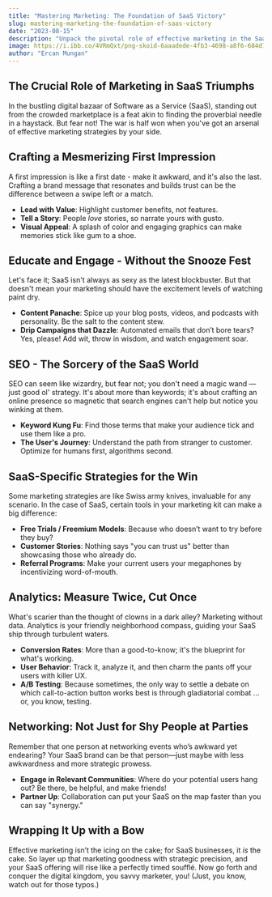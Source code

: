 ```yaml
---
title: "Mastering Marketing: The Foundation of SaaS Victory"
slug: mastering-marketing-the-foundation-of-saas-victory
date: "2023-08-15"
description: "Unpack the pivotal role of effective marketing in the SaaS landscape and learn why it's critical for conquering the digital domain."
image: https://i.ibb.co/4VRmQxt/png-skoid-6aaadede-4fb3-4698-a8f6-684d7786b067-sktid-a48cca56-e6da-484e-a814-9c849652bcb3-skt-2023-1.png
author: "Ercan Mungan"
---
```


## The Crucial Role of Marketing in SaaS Triumphs

In the bustling digital bazaar of Software as a Service (SaaS), standing out from the crowded marketplace is a feat akin to finding the proverbial needle in a haystack. But fear not! The war is half won when you've got an arsenal of effective marketing strategies by your side.

## Crafting a Mesmerizing First Impression 

A first impression is like a first date - make it awkward, and it's also the last. Crafting a brand message that resonates and builds trust can be the difference between a swipe left or a match. 

- **Lead with Value**: Highlight customer benefits, not features.
- **Tell a Story**: People *love* stories, so narrate yours with gusto.
- **Visual Appeal**: A splash of color and engaging graphics can make memories stick like gum to a shoe.

## Educate and Engage - Without the Snooze Fest

Let's face it; SaaS isn't always as sexy as the latest blockbuster. But that doesn't mean your marketing should have the excitement levels of watching paint dry. 

- **Content Panache**: Spice up your blog posts, videos, and podcasts with personality. Be the salt to the content stew.
- **Drip Campaigns that Dazzle**: Automated emails that don’t bore tears? Yes, please! Add wit, throw in wisdom, and watch engagement soar.

## SEO - The Sorcery of the SaaS World

SEO can seem like wizardry, but fear not; you don't need a magic wand — just good ol' strategy. It's about more than keywords; it's about crafting an online presence so magnetic that search engines can't help but notice you winking at them.

- **Keyword Kung Fu**: Find those terms that make your audience tick and use them like a pro.
- **The User's Journey**: Understand the path from stranger to customer. Optimize for humans first, algorithms second.

## SaaS-Specific Strategies for the Win

Some marketing strategies are like Swiss army knives, invaluable for any scenario. In the case of SaaS, certain tools in your marketing kit can make a big difference:

- **Free Trials / Freemium Models**: Because who doesn’t want to try before they buy?
- **Customer Stories**: Nothing says "you can trust us" better than showcasing those who already do.
- **Referral Programs**: Make your current users your megaphones by incentivizing word-of-mouth.

## Analytics: Measure Twice, Cut Once

What's scarier than the thought of clowns in a dark alley? Marketing without data. Analytics is your friendly neighborhood compass, guiding your SaaS ship through turbulent waters.

- **Conversion Rates**: More than a good-to-know; it's the blueprint for what's working.
- **User Behavior**: Track it, analyze it, and then charm the pants off your users with killer UX.
- **A/B Testing**: Because sometimes, the only way to settle a debate on which call-to-action button works best is through gladiatorial combat ... or, you know, testing.

## Networking: Not Just for Shy People at Parties

Remember that one person at networking events who’s awkward yet endearing? Your SaaS brand can be that person—just maybe with less awkwardness and more strategic prowess.

- **Engage in Relevant Communities**: Where do your potential users hang out? Be there, be helpful, and make friends!
- **Partner Up**: Collaboration can put your SaaS on the map faster than you can say "synergy."

## Wrapping It Up with a Bow

Effective marketing isn’t the icing on the cake; for SaaS businesses, it *is* the cake. So layer up that marketing goodness with strategic precision, and your SaaS offering will rise like a perfectly timed soufflé. Now go forth and conquer the digital kingdom, you savvy marketer, you! (Just, you know, watch out for those typos.)